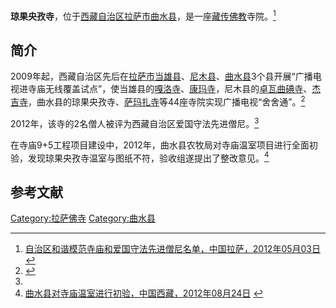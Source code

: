 {{Infobox Tibetan Buddhist monastery
|name = 琼果央孜寺
|image =
|image size = 250px
|alt = 
|caption = 
|t=
|w=
|to = 
|ipa={{IPA|}}
|z=
|thdl=
|e=
|tc=瓊果央孜寺
|s=琼果央孜寺
|p=
|m=
|k=
|pushpin_map = 
|latd =  | latm =  | lats =  | latNS = 
|longd=  | longm= | longs =| longEW = 
|iso_region = 
|map_caption = 
|mapsize = 
|location_country = 中国
|location = {{CHN}}[[西藏自治区|西藏自治区]][[拉萨市|拉萨市]][[曲水县|曲水县]]
|coordinates_display =
|founded_by = 
|date_founded =
|date_renovated =
|sect = 
|mather =
|children =
|dedicated_to = 
|tulku =
|head_lama = 
|head_mgh =
|no._of_monks = 
|architecture = 
|festivals =
|footnotes = 
}}

'''琼果央孜寺'''，位于[[西藏自治区|西藏自治区]][[拉萨市|拉萨市]][[曲水县|曲水县]]，是一座[[藏传佛教|藏传佛教]]寺院。<ref name=mingdan>[http://www.lasa.gov.cn/Item/38763.aspx 自治区和谐模范寺庙和爱国守法先进僧尼名单，中国拉萨，2012年05月03日] {{webarchive|url=https://web.archive.org/web/20130928220630/http://www.lasa.gov.cn/Item/38763.aspx |date=2013年09月28日 }}</ref>

==简介==
2009年起，西藏自治区先后在[[拉萨市|拉萨市]][[当雄县|当雄县]]、[[尼木县|尼木县]]、[[曲水县|曲水县]]3个县开展“广播电视进寺庙无线覆盖试点”，使当雄县的[[嘎洛寺|嘎洛寺]]、[[康玛寺|康玛寺]]，尼木县的[[卓瓦曲碘寺|卓瓦曲碘寺]]、[[杰吉寺|杰吉寺]]，曲水县的琼果央孜寺、[[萨玛扎寺|萨玛扎寺]]等44座寺院实现广播电视“舍舍通”。<ref>{{Cite web |url=http://www.chinanews.com/df/2011/06-03/3087206.shtml |title=藏传佛教色拉寺开通数字电视受到僧众极大欢迎，中国新闻网，2011年06月03日 |access-date=2013年8月15日 |archive-date=2020年12月2日 |archive-url=https://web.archive.org/web/20201202214017/http://www.chinanews.com/df/2011/06-03/3087206.shtml |dead-url=no }}</ref>

2012年，该寺的2名僧人被评为西藏自治区爱国守法先进僧尼。<ref name=mingdan/>

在寺庙9+5工程项目建设中，2012年，曲水县农牧局对寺庙温室项目进行全面初验，发现琼果央孜寺温室与图纸不符，验收组遂提出了整改意见。<ref>[http://www.lasa.gov.cn/Item/43566.aspx 曲水县对寺庙温室进行初验，中国西藏，2012年08月24日] {{webarchive|url=https://web.archive.org/web/20160305014221/http://www.lasa.gov.cn/Item/43566.aspx |date=2016年3月5日 }}</ref>

==参考文献==
{{reflist}}

{{拉萨地标}}
[[Category:拉萨佛寺|Category:拉萨佛寺]]
[[Category:曲水县|Category:曲水县]]